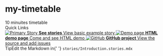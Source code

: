 
<Meta title="Example/Intro" />

<style>
  {`
    .subheading {
      --mediumdark: '#999999';
      font-weight: 900;
      font-size: 13px;
      color: #999;
      letter-spacing: 6px;
      line-height: 24px;
      text-transform: uppercase;
      margin-bottom: 12px;
      margin-top: 40px;
    }

    .link-list {
      display: grid;
      grid-template-columns: 1fr;
      grid-template-rows: 1fr 1fr;
      row-gap: 10px;
    }

    @media (min-width: 620px) {
      .link-list {
        row-gap: 20px;
        column-gap: 20px;
        grid-template-columns: 1fr 1fr;
      }
    }

    @media all and (-ms-high-contrast:none) {
    .link-list {
        display: -ms-grid;
        -ms-grid-columns: 1fr 1fr;
        -ms-grid-rows: 1fr 1fr;
      }
    }

    .link-item {
      display: block;
      padding: 20px 30px 20px 15px;
      border: 1px solid #00000010;
      border-radius: 5px;
      transition: background 150ms ease-out, border 150ms ease-out, transform 150ms ease-out;
      color: #333333;
      display: flex;
      align-items: flex-start;
    }

    .link-item:hover {
      border-color: #1EA7FD50;
      transform: translate3d(0, -3px, 0);
      box-shadow: rgba(0, 0, 0, 0.08) 0 3px 10px 0;
    }

    .link-item:active {
      border-color: #1EA7FD;
      transform: translate3d(0, 0, 0);
    }

    .link-item strong {
      font-weight: 700;
      display: block;
      margin-bottom: 2px;
    }

    .link-item img {
      height: 40px;
      width: 40px;
      margin-right: 15px;
      flex: none;
    }

    .link-item span {
      font-size: 14px;
      line-height: 20px;
    }

    .tip {
      display: inline-block;
      border-radius: 1em;
      font-size: 11px;
      line-height: 12px;
      font-weight: 700;
      background: #E7FDD8;
      color: #66BF3C;
      padding: 4px 12px;
      margin-right: 10px;
      vertical-align: top;
    }

    .tip-wrapper {
      font-size: 13px;
      line-height: 20px;
      margin-top: 40px;
      margin-bottom: 40px;
    }

    .tip-wrapper code {
      font-size: 12px;
      display: inline-block;
    }
  `}
</style>

# my-timetable

<div className="subheading">10 minuites timetable</div>

<Story id="example-timetable--timelines" />


<div className="subheading">Quick Links</div>

<div className="link-list">
  
  <a className="link-item" href="/story/example-timetable--timelines">
    <img src={Colors} alt="Primary Story" />
    <span>
      <strong>See stories</strong>
      View basic example story
    </span>
  </a>

  <a className="link-item" href="https://youjung-hong.github.io/my-timetable/" target="_blank">
    <img src={Code} alt="Demo page" />
    <span>
      <strong>HTML demo page</strong>
      Come and see HTML demo
    </span>
  </a>
  
  <a className="link-item" href="https://github.com/youjung-hong/my-timetable" target="_blank">
    <img src={GitHub} alt="GitHub" />
    <span>
      <strong>GitHub project</strong>
      View the source and add issues
    </span>
  </a>
</div>

<div className="tip-wrapper">
  <span className="tip">Tip</span>Edit the Markdown in{' '} 
  <code>stories/Introduction.stories.mdx</code>
</div>


